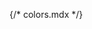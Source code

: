 {/* colors.mdx */}


<Meta title="Theme/Colors" />

<ColorPalette>
  <ColorItem
    title="colors.primary"
    subtitle="Primary"
    colors={{
      25: '#F8F6FF',
      50: '#EAE5FE',
      100: '#DBD3FE',
      200: '#CDC1FE',
      300: '#BFB0FD',
      400: '#B09EFD',
      500: '#A28DFC',
      600: '#704FFB',
      700: '#5B40CB',
      800: '#422F94',
      900: '#2B1F61',
    }}
  />
  <ColorItem
    title="colors.grayscale"
    subtitle="Grayscale"
    colors={{
      25: '#FCFCFD',
      50: '#F9FAFB',
      100: '#F2F4F7',
      200: '#EAECF0',
      300: '#D0D5DD',
      400: '#98A2B3',
      500: '#667085',
      600: '#475467',
      700: '#344054',
      800: '#1D2939',
      900: '#101828',
    }}
  />
  <ColorItem
    title="colors.error"
    subtitle="Error"
    colors={{
      100: '#FEE4E2',
      500: '#F04438',
      700: '#B42318',
    }}
  />
  <ColorItem
    title="colors.warning"
    subtitle="Warning"
    colors={{
      100: '#FEF0C7',
      500: '#F79009',
      700: '#B54708',
    }}
  />
  <ColorItem
    title="colors.success"
    subtitle="Success"
    colors={{
      100: '#D1FADF',
      500: '#12B76A',
      700: '#027A48',
    }}
  />
</ColorPalette>
